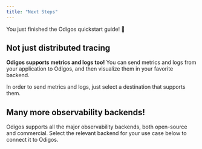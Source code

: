 ```yaml
---
title: "Next Steps"
---
```


You just finished the Odigos quickstart guide! 🎉

## Not just distributed tracing

**Odigos supports metrics and logs too!** You can send metrics and logs from your
application to Odigos, and then visualize them in your favorite backend.

In order to send metrics and logs, just select a destination that supports them.

## Many more observability backends!

Odigos supports all the major observability backends, both open-source and commercial.
Select the relevant backend for your use case below to connect it to Odigos.

<CardGroup cols={4}>
  <Card title="AppDynamics" href="/backends/appdynamics" />
  <Card title="AWS S3" href="/backends/s3" />
  <Card title="Axiom" href="/backends/axiom" />
  <Card title="Azure Blob Storage" href="/backends/azureblob" />
  <Card title="Causely" href="/backends/causely" />
  <Card title="Chronosphere" href="/backends/chronosphere" />
  <Card title="Coralogix" href="/backends/coralogix" />
  <Card title="Datadog" href="/backends/datadog" />
  <Card title="Dynatrace" href="/backends/dynatrace" />
  <Card title="Elasticsearch" href="/backends/elasticsearch" />
  <Card title="Gigapipe" href="/backends/gigapipe" />
  <Card title="Google Cloud Monitoring" href="/backends/googlecloud" />
  <Card title="Google Cloud Storage" href="/backends/gcs" />
  <Card title="Grafana Cloud Loki" href="/backends/grafanacloudloki" />
  <Card title="Grafana Cloud Prometheus" href="/backends/grafanacloudprometheus" />
  <Card title="Grafana Cloud Tempo" href="/backends/grafanacloudtempo" />
  <Card title="Honeycomb" href="/backends/honeycomb" />
  <Card title="Jaeger" href="/backends/jaeger" />
  <Card title="Last9" href="/backends/last9" />
  <Card title="Lightstep" href="/backends/lightstep" />
  <Card title="Logz.io" href="/backends/logzio" />
  <Card title="Loki" href="/backends/loki" />
  <Card title="Lumigo" href="/backends/lumigo" />
  <Card title="New Relic" href="/backends/newrelic" />
  <Card title="OpenTelemetry" href="/backends/otlp" />
  <Card title="OpsVerse" href="/backends/opsverse" />
  <Card title="Prometheus" href="/backends/prometheus" />
  <Card title="Qryn" href="/backends/qryn" />
  <Card title="Quickwit" href="/backends/quickwit" />
  <Card title="Sentry" href="/backends/sentry" />
  <Card title="SigNoz" href="/backends/signoz" />
  <Card title="Splunk" href="/backends/splunk" />
  <Card title="Sumo Logic" href="/backends/sumologic" />
  <Card title="Tempo" href="/backends/tempo" />
  <Card title="Traceloop" href="/backends/traceloop" />
</CardGroup>